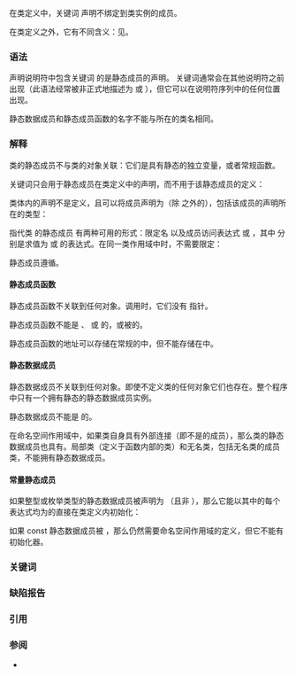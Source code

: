 {{title|{{tt|static}} 成员}}
{{cpp/language/classes/navbar}}

在类定义中，关键词 {{ltt|cpp/keywords/static}} 声明不绑定到类实例的成员。

在类定义之外，它有不同含义：见{{rlp|storage duration|存储期}}。

===语法===
声明说明符中包含关键词 {{c|static}} 的{{rlp|class#成员说明|成员声明}}是静态成员的声明。{{c|static}} 关键词通常会在其他说明符之前出现（此语法经常被非正式地描述为 {{c|static}} {{spar|数据成员}} 或 {{c|static}} {{spar|成员函数}}），但它可以在说明符序列中的任何位置出现。

静态数据成员和静态成员函数的名字不能与所在的类名相同。

===解释===
类的静态成员不与类的对象关联：它们是具有静态{{rev inl|since=c++11|或线程}}{{rlp|storage_duration|存储期}}的独立变量，或者常规函数。

{{c|static}} 关键词只会用于静态成员在类定义中的声明，而不用于该静态成员的定义：

{{source|1=
class X { static int n; }; // 声明（用 'static'）
int X::n = 1;              // 定义（不用 'static'）
}}

类体内的声明不是定义，且可以将成员声明为（除 {{c|void}} 之外的）{{rlp|incomplete type|不完整类型}}，包括该成员的声明所在的类型：

{{source|
struct Foo;

struct S
{
    static int a[]; // 声明，不完整类型
    static Foo x;   // 声明，不完整类型
    static S s;     // 声明，不完整类型（在其自身定义中）
};

int S::a[10]; // 定义，完整类型
struct Foo {};
Foo S::x;     // 定义，完整类型
S S::s;       // 定义，完整类型
}}

{{rrev|since=c++11|
然而，如果声明使用了 {{ltt|cpp/language/constexpr}}{{rev inl|since=c++17| 或 {{ltt|cpp/language/inline}}}} 说明符，那么该成员必须声明为拥有完整类型。
}}

指代类 {{tt|T}} 的静态成员 {{tt|m}} 有两种可用的形式：限定名 {{tt|T::m}} 以及成员访问表达式 {{tt|E.m}} 或 {{tt|E-&gt;m}}，其中 {{tt|E}} 分别是求值为 {{tt|T}} 或 {{tt|T*}} 的表达式。在同一类作用域中时，不需要限定：

{{source|1=
struct X
{
    static void f(); // 声明
    static int n;    // 声明
};

X g() { return X(); } // 某个返回 X 的函数

void f()
{
    X::f();  // X::f 是静态成员函数的限定名
    g().f(); // g().f 是指代静态成员函数的成员访问表达式
}

int X::n = 7; // 定义

void X::f() // 定义
{
    n = 1; // X::n 在此作用域可以只以 n 的形式进行访问
}
}}

静态成员遵循{{rlp|access|类成员访问规则（私有、受保护、公开）}}。

====静态成员函数====
静态成员函数不关联到任何对象。调用时，它们没有 {{c|this}} 指针。

静态成员函数不能是 {{c|virtual}}、{{c|const}} 或 {{c|volatile}} 的，或被{{rlp|member functions#引用限定的成员函数|引用限定}}的。

静态成员函数的地址可以存储在常规的{{rlp|pointer#函数指针|函数指针}}中，但不能存储在{{rlp|pointer#成员函数指针|成员函数指针}}中。

====静态数据成员====
静态数据成员不关联到任何对象。即使不定义类的任何对象它们也存在。整个程序中只有一个拥有静态{{rlp|storage duration|存储期}}的静态数据成员实例{{rev inl|since=c++11|，除非使用关键词 {{ltt|cpp/keyword/thread_local}}，此时每个线程都有一个具有线程存储期的该对象}}。

静态数据成员不能是 {{c|mutable}} 的。

在命名空间作用域中，如果类自身具有外部连接（即不是{{rlp|namespace#无名命名空间|无名命名空间}}的成员），那么类的静态数据成员也具有{{rlp|storage duration|外部连接}}。局部类（定义于函数内部的类）和无名类，包括无名类的成员类，不能拥有静态数据成员。

{{rrev|since=c++17|
静态数据成员可以声明为 {{ltt|cpp/language/inline}}。内联静态数据成员可以在类定义中定义，而且可以指定初始化器。它不需要类外定义：
{{source|1=
struct X
{
    inline static int fully_usable = 1; // 不需要类外定义，可 ODR 式使用
    inline static const std::string class_name{"X"}; // 类似

    static const int non_addressable = 1; // 相对而言，非内联常量，可以使用其值，但不可 ODR 式使用
    // static const std::string class_name{"X"}; // 完全禁止这种形式的非整数声明
};
}}
}}

====常量静态成员====
如果整型或枚举类型的静态数据成员被声明为 {{c|const}}（且非 {{c|volatile}}），那么它能以其中的每个表达式均为{{rlp|constexpr|常量表达式}}的{{rlp|initialization|初始化器}}直接在类定义内初始化：

{{source|1=
struct X
{
    const static int n = 1;
    const static int m{2}; // C++11 起
    const static int k;
};
const int X::k = 3;
}}

{{rrev|since=c++11|
如果声明{{named req|LiteralType}}的静态数据成员为 {{c|constexpr}}，那么它必须以其中的每个表达式均为常量表达式的初始化器直接在类定义内初始化：

{{source|1=
struct X
{
    constexpr static int arr[] = { 1, 2, 3 };        // OK
    constexpr static std::complex&lt;double&gt; n = {1,2}; // OK
    constexpr static int k; // 错误：constexpr static 要求初始化器
};
}}
}}

如果 const {{rev inl|since=c++17|非 inline }}静态数据成员{{rev inl|since=c++11|until=c++17|或 constexpr 静态数据成员}}被 {{rlps|definition#ODR 使用}}，那么仍然需要命名空间作用域的定义，但它不能有初始化器。

{{rrev|since=c++17|
如果静态数据成员被声明为 {{c|constexpr}}，那么它隐含为 {{c|inline}} 且不必在命名空间作用域重声明。这种无初始化器的重声明（之前则需要，如上所示）仍然得到容许，但已被弃用。
}}

{{source|1=
struct X
{
    static const int n = 1;
    static constexpr int m = 4;
};

const int *p = &amp;X::n, *q = &amp;X::m; // 因为X::n 与 X::m 被 ODR 式使用
const int X::n;             // ……所以需要定义
constexpr int X::m;         // ……（但 C++17 中的 X::m 不需要）
}}

===关键词===
{{ltt|cpp/keyword/static}}

===缺陷报告===
{{dr list begin}}
{{dr list item|wg=cwg|dr=194|std=C++98|before=（静态）成员函数的名字可以与所在类的名字相同|after=添加命名限制&lt;br&gt;（包括{{rlp|member functions#缺陷报告|非静态成员函数}}）}}
{{dr list end}}

===引用===
{{ref std c++23}}
{{ref std | section=11.4.9 | title=Static members | id=class.static}}
{{ref std end}}
{{ref std c++20}}
{{ref std | section=11.4.8 | title=Static members | id=class.static}}
{{ref std end}}
{{ref std c++17}}
{{ref std | section=12.2.3 | title=Static members | id=class.static}}
{{ref std end}}
{{ref std c++14}}
{{ref std | section=9.4 | title=Static members | id=class.static}}
{{ref std end}}
{{ref std c++11}}
{{ref std | section=9.4 | title=Static members | id=class.static}}
{{ref std end}}
{{ref std c++98}}
{{ref std | section=9.4 | title=Static members | id=class.static}}
{{ref std end}}

===参阅===
* {{rlp|storage_duration|{{c|static}} 存储说明符}}

{{langlinks|de|en|es|fr|it|ja|pt|ru}}